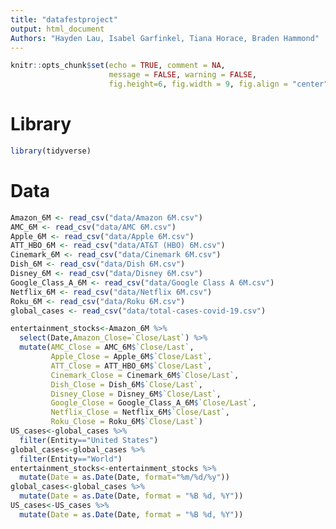 ```yaml
---
title: "datafestproject"
output: html_document
Authors: "Hayden Lau, Isabel Garfinkel, Tiana Horace, Braden Hammond"
---
```


```r
knitr::opts_chunk$set(echo = TRUE, comment = NA, 
                      message = FALSE, warning = FALSE,
                      fig.height=6, fig.width = 9, fig.align = "center")
```

# Library

```r
library(tidyverse)
```


# Data
```r
Amazon_6M <- read_csv("data/Amazon 6M.csv")
AMC_6M <- read_csv("data/AMC 6M.csv")
Apple_6M <- read_csv("data/Apple 6M.csv")
ATT_HBO_6M <- read_csv("data/AT&T (HBO) 6M.csv")
Cinemark_6M <- read_csv("data/Cinemark 6M.csv")
Dish_6M <- read_csv("data/Dish 6M.csv")
Disney_6M <- read_csv("data/Disney 6M.csv")
Google_Class_A_6M <- read_csv("data/Google Class A 6M.csv")
Netflix_6M <- read_csv("data/Netflix 6M.csv")
Roku_6M <- read_csv("data/Roku 6M.csv")
global_cases <- read_csv("data/total-cases-covid-19.csv")
```

```r
entertainment_stocks<-Amazon_6M %>% 
  select(Date,Amazon_Close=`Close/Last`) %>% 
  mutate(AMC_Close = AMC_6M$`Close/Last`,
         Apple_Close = Apple_6M$`Close/Last`,
         ATT_Close = ATT_HBO_6M$`Close/Last`,
         Cinemark_Close = Cinemark_6M$`Close/Last`,
         Dish_Close = Dish_6M$`Close/Last`,
         Disney_Close = Disney_6M$`Close/Last`,
         Google_Close = Google_Class_A_6M$`Close/Last`,
         Netflix_Close = Netflix_6M$`Close/Last`,
         Roku_Close = Roku_6M$`Close/Last`)
US_cases<-global_cases %>% 
  filter(Entity=="United States")
global_cases<-global_cases %>% 
  filter(Entity=="World")
entertainment_stocks<-entertainment_stocks %>% 
  mutate(Date = as.Date(Date, format="%m/%d/%y"))
global_cases<-global_cases %>% 
  mutate(Date = as.Date(Date, format = "%B %d, %Y"))
US_cases<-US_cases %>% 
  mutate(Date = as.Date(Date, format = "%B %d, %Y"))
```

